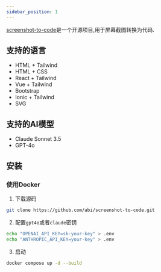 ```yaml
---
sidebar_position: 1
---
```



[screenshot-to-code](https://github.com/abi/screenshot-to-code)是一个开源项目,用于屏幕截图转换为代码.

## 支持的语言

* HTML + Tailwind
* HTML + CSS
* React + Tailwind
* Vue + Tailwind
* Bootstrap
* Ionic + Tailwind
* SVG

## 支持的AI模型

* Claude Sonnet 3.5
* GPT-4o


## 安装

### 使用Docker

1. 下载源码

```bash
git clone https://github.com/abi/screenshot-to-code.git
```

2. 配置`gpt4o`或者`claude`密钥

```bash
echo "OPENAI_API_KEY=sk-your-key" > .env
echo "ANTHROPIC_API_KEY=your-key" > .env
```

3. 启动

```bash
docker compose up -d --build
```
